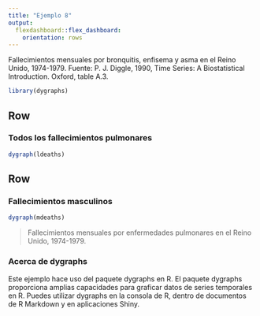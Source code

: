 ```yaml
---
title: "Ejemplo 8"
output:
  flexdashboard::flex_dashboard:
    orientation: rows
---
```


Fallecimientos mensuales por bronquitis, enfisema y asma en el Reino Unido, 1974-1979. Fuente: P. J. Diggle, 1990, Time Series: A Biostatistical Introduction. Oxford, table A.3.

```r
library(dygraphs)
```

Row {data-height=600}
-------------------------------------

### Todos los fallecimientos pulmonares

```r
dygraph(ldeaths)
```

Row {data-height=400}
-------------------------------------

### Fallecimientos masculinos

```r
dygraph(mdeaths)
```

> Fallecimientos mensuales por enfermedades pulmonares en el Reino Unido, 1974-1979.

### Acerca de dygraphs

Este ejemplo hace uso del paquete dygraphs en R. El paquete dygraphs proporciona amplias capacidades para graficar datos de series temporales en R. Puedes utilizar dygraphs en la consola de R, dentro de documentos de R Markdown y en aplicaciones Shiny.